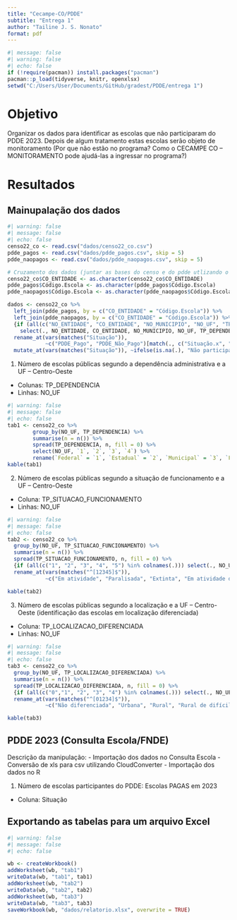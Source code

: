 ```yaml
---
title: "Cecampe-CO/PDDE"
subtitle: "Entrega 1"
author: "Tailine J. S. Nonato"
format: pdf
---
```


```r
#| message: false
#| warning: false
#| echo: false
if (!require(pacman)) install.packages("pacman")
pacman::p_load(tidyverse, knitr, openxlsx)
setwd("C:/Users/User/Documents/GitHub/gradest/PDDE/entrega 1")
```

# Objetivo

Organizar os dados para identificar as escolas que não participaram do PDDE 2023. Depois de algum tratamento estas escolas serão objeto de monitoramento (Por que não estão no programa? Como o CECAMPE CO – MONITORAMENTO pode ajudá-las a ingressar no programa?)

# Resultados

## Mainupalação dos dados
```r
#| warning: false
#| message: false
#| echo: false
censo22_co <- read.csv("dados/censo22_co.csv")
pdde_pagos <- read.csv("dados/pdde_pagos.csv", skip = 5)
pdde_naopagos <- read.csv("dados/pdde_naopagos.csv", skip = 5)

# Cruzamento dos dados (juntar as bases do censo e do pdde utlizando o código da escola como chave)
censo22_co$CO_ENTIDADE <- as.character(censo22_co$CO_ENTIDADE)
pdde_pagos$Código.Escola <- as.character(pdde_pagos$Código.Escola)
pdde_naopagos$Código.Escola <- as.character(pdde_naopagos$Código.Escola)

dados <- censo22_co %>% 
  left_join(pdde_pagos, by = c("CO_ENTIDADE" = "Código.Escola")) %>% 
  left_join(pdde_naopagos, by = c("CO_ENTIDADE" = "Código.Escola")) %>% 
  {if (all(c("NO_ENTIDADE", "CO_ENTIDADE", "NO_MUNICIPIO", "NO_UF", "TP_DEPENDENCIA", "TP_SITUACAO_FUNCIONAMENTO", "TP_LOCALIZACAO_DIFERENCIADA", "Situação.x", "Situação.y") %in% colnames(.))) 
    select(., NO_ENTIDADE, CO_ENTIDADE, NO_MUNICIPIO, NO_UF, TP_DEPENDENCIA, TP_SITUACAO_FUNCIONAMENTO, TP_LOCALIZACAO_DIFERENCIADA, Situação.x, Situação.y) else .} %>% 
  rename_at(vars(matches("Situação")), 
            ~c("PDDE_Pago", "PDDE_Não_Pago")[match(., c("Situação.x", "Situação.y"))]) %>% 
  mutate_at(vars(matches("Situação")), ~ifelse(is.na(.), "Não participa", .))

```

1. Número de escolas públicas segundo a dependência administrativa e a UF – Centro-Oeste
- Colunas: TP_DEPENDENCIA
- Linhas: NO_UF

```r
#| warning: false
#| message: false
#| echo: false
tab1 <- censo22_co %>% 
        group_by(NO_UF, TP_DEPENDENCIA) %>% 
        summarise(n = n()) %>% 
        spread(TP_DEPENDENCIA, n, fill = 0) %>% 
        select(NO_UF, `1`, `2`, `3`, `4`) %>% 
        rename(`Federal` = `1`, `Estadual` = `2`, `Municipal` = `3`, `Privada` = `4`)
kable(tab1)
```	

2. Número de escolas públicas segundo a situação de funcionamento e a UF – Centro-Oeste
- Coluna: TP_SITUACAO_FUNCIONAMENTO
- Linhas: NO_UF

```r
#| warning: false
#| message: false
#| echo: false
tab2 <- censo22_co %>% 
  group_by(NO_UF, TP_SITUACAO_FUNCIONAMENTO) %>% 
  summarise(n = n()) %>% 
  spread(TP_SITUACAO_FUNCIONAMENTO, n, fill = 0) %>% 
  {if (all(c("1", "2", "3", "4", "5") %in% colnames(.))) select(., NO_UF, `1`, `2`, `3`, `4`, `5`) else .} %>% 
  rename_at(vars(matches("^[12345]$")), 
            ~c("Em atividade", "Paralisada", "Extinta", "Em atividade de educação especial", "Paralisada de educação especial")[match(., c("1", "2", "3", "4", "5"))])

kable(tab2)
```

3. Número de escolas públicas segundo a localização e a UF – Centro-Oeste (identificação das escolas em localização diferenciada)
- Coluna: TP_LOCALIZACAO_DIFERENCIADA
- Linhas: NO_UF

```r
#| warning: false
#| message: false
#| echo: false
tab3 <- censo22_co %>% 
  group_by(NO_UF, TP_LOCALIZACAO_DIFERENCIADA) %>% 
  summarise(n = n()) %>% 
  spread(TP_LOCALIZACAO_DIFERENCIADA, n, fill = 0) %>% 
  {if (all(c("0","1", "2", "3", "4") %in% colnames(.))) select(., NO_UF, `0`,`1`, `2`, `3`, `4`) else .} %>% 
  rename_at(vars(matches("^[01234]$")), 
            ~c("Não diferenciada", "Urbana", "Rural", "Rural de difícil acesso", "Indígena")[match(., c("0","1", "2", "3", "4"))])

kable(tab3)
```

## PDDE 2023 (Consulta Escola/FNDE)

Descrição da manipulação:
- Importação dos dados no Consulta Escola
- Conversão de xls para csv utilizando CloudConverter
- Importação dos dados no R

1. Número de escolas participantes do PDDE: Escolas PAGAS em 2023
- Coluna: Situação


## Exportando as tabelas para um arquivo Excel

```r
#| warning: false
#| message: false
#| echo: false

wb <- createWorkbook()
addWorksheet(wb, "tab1")
writeData(wb, "tab1", tab1)
addWorksheet(wb, "tab2")
writeData(wb, "tab2", tab2)
addWorksheet(wb, "tab3")
writeData(wb, "tab3", tab3)
saveWorkbook(wb, "dados/relatorio.xlsx", overwrite = TRUE)
```